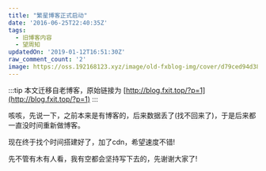 ```yaml
---
title: "繁星博客正式启动"
date: '2016-06-25T22:40:35Z'
tags:
  - 旧博客内容
  - 望周知
updatedOn: '2019-01-12T16:51:30Z'
raw_comment_count: '2'
image: https://oss.192168123.xyz/image/old-fxblog-img/cover/d79ced94d3837a7b25aa3b05c273db9e.png
---
```


:::tip
本文迁移自老博客，原始链接为 [http://blog.fxit.top/?p=1](http://blog.fxit.top/?p=1)
:::

咳咳，先说一下，之前本来是有博客的，后来数据丢了(找不回来了)，于是后来都一直没时间重新做博客。

现在终于找个时间搭建好了，加了cdn，希望速度不错!

先不管有木有人看，我有空都会坚持写下去的，先谢谢大家了!
